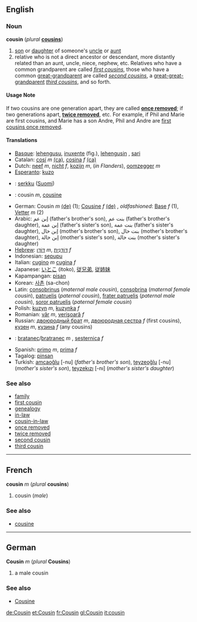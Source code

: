 ==English==
===Noun===
'''cousin''' (''plural'' '''[[cousins]]''')

# [[son]] or [[daughter]] of someone's [[uncle]] or [[aunt]]
# relative who is not a direct ancestor or descendant, more distantly related than an aunt, uncle, niece, nephew, etc.  Relatives who have a common grandparent are called ''[[first cousin]]s'', those who have a common [[great-grandparent]] are called ''[[second cousin]]s'', a [[great-great-grandparent]] ''[[third cousin]]s'', and so forth.

====Usage Note====
If two cousins are one generation apart, they are called '''[[once removed]]'''; if two generations apart, '''[[twice removed]]''', etc.  For example, if Phil and Marie are first cousins, and Marie has a son Andre, Phil and Andre are [[first cousins once removed]].

====Translations====
*[[Basque]]: [[lehengusu]], [[inuxente]] (fig.), [[lehengusin]] , [[sari]]
*Catalan: [[cosí]] ''m'' [[:ca:cosí|(ca)]], [[cosina]] ''f'' [[:ca:cosina|(ca)]]
*Dutch: [[neef]] ''m'', [[nicht]] ''f'', [[kozijn]] ''m'', (''in Flanders''), [[oomzegger]] ''m'' 
*[[Esperanto]]: [[kuzo]] 
*{{fi}}: [[serkku]] ([[:fi:serkku|Suomi]])
*{{fr}}: cousin ''m'', [[cousine]]
*German: Cousin ''m'' [[:de:Cousin|(de)]] (1); [[Cousine]] ''f'' [[:de:Cousine|(de)]] , ''oldfashioned'': [[:de:Base|Base]] ''f'' (1), [[Vetter]] ''m'' (2)
*Arabic: إبن عم (father's brother's son), بنت عم (father's brother's daughter), إبن عمة (father's sister's son), بنت عمة (father's sister's daughter), إبن خال (mother's brother's son), بنت خال (mother's brother's daughter), إبن خالة (mother's sister's son), بنت خالة (mother's sister's daughter)
*[[Hebrew]]: [[דּוֹדָן]] ''m'', [[דּוֹדָנִית]] ''f''
*Indonesian: [[sepupu]] 
*Italian: [[cugino]] ''m'' [[cugina]] ''f'' 
*Japanese: [[いとこ]] (itoko), [[従兄弟]], [[従姉妹]]
*Kapampangan: [[pisan]]
*Korean: [[사촌]] (sa-chon)
*Latin: [[consobrinus]] (''maternal male cousin''), [[consobrina]] (''maternal female cousin''), [[patruelis]] (''paternal cousin''), [[frater patruelis]] (''paternal male cousin''), [[soror patruelis]] (''paternal female cousin'')
*Polish: [[kuzyn]] ''m'', [[kuzynka]] ''f''
*Romanian: [[văr]] ''m'', [[verişoară]] ''f''
*Russian:  [[двоюродный брат]] ''m'', [[двоюродная сестра]] ''f'' (first cousins), [[кузен]] ''m'', [[кузина]] ''f'' (any cousins)
*{{sk}}: [[bratanec#Slovak|bratanec]]/[[bratranec#Slovak|bratranec]] ''m'' , [[sesternica#Slovak|sesternica]] ''f''
*Spanish: [[primo]] ''m'', [[prima]] ''f'' 
*Tagalog: [[pinsan]]
*Turkish: [[amcaoğlu]] [-nu] (''father's brother's son''), [[teyzeoğlu]] [-nu] (''mother's sister's son''), [[teyzekızı]] [-nı] (''mother's sister's daughter'')

===See also===
*[[family]]
*[[first cousin]]
*[[genealogy]]
*[[in-law]]
*[[cousin-in-law]]
*[[once removed]]
*[[twice removed]]
*[[second cousin]]
*[[third cousin]]

----

==French==
'''cousin''' ''m'' (''plural'' '''cousins''')

#cousin (''male'')

===See also===
*[[cousine#French|cousine]]

----
==German==
'''Cousin''' ''m'' (''plural'' '''Cousins''')

# a male cousin

===See also===
*[[Cousine#German|Cousine]]

[[de:Cousin]]
[[et:Cousin]]
[[fr:Cousin]]
[[gl:Cousin]]
[[it:cousin]]